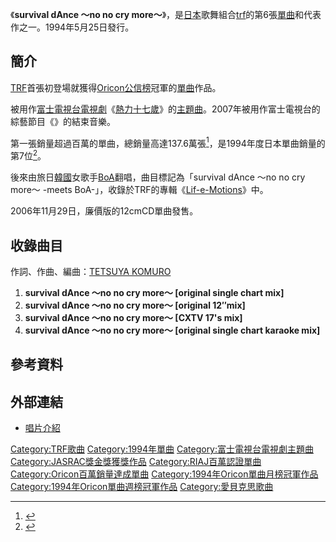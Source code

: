 {{lowercase}}
{{Infobox Single
| Name           = survival dAnce ～no no cry more～
| Cover=survival dAnce ～no no cry more～.jpg
| Artist         = [[TRF|trf]]
| Album          = [[BILLIONAIRE_～BOY_MEETS_GIRL～|BILLIONAIRE ～BOY MEETS GIRL～]]
| A-side         = 
| B-side         = 
| Released       = 1994年5月25日
| Format         = 8cmCD單曲<br />12cmCD單曲（2006年盤）
| Recorded       = 
| Genre          = [[J-POP|J-POP]]
| Length         = 
| Label          = [[avex_trax|avex trax]]
| Writer         = 
| Producer       = [[小室哲哉|Tetsuya Komuro]]
| Certification  = Million（[[日本唱片協會|日本唱片協會]]）
| Chart position = *週間最高排行第1位（[[Oricon公信榜|Oricon]]）
*1994年6月度排行第1位（[[Oricon公信榜|Oricon]]）
*1994年度年間排行第7位（[[Oricon公信榜|Oricon]]）
| Last single    = [[寒冷的夜…|寒冷的夜…]]<br />（1993年）
| This single    = '''survival dAnce ～no no cry more～'''<br />（1994年）
| Next single    = [[BOY_MEETS_GIRL|BOY MEETS GIRL]]<br />（1994年）
}}
《'''survival dAnce ～no no cry more～'''》，是[[日本|日本]]歌舞組合[[TRF|trf]]的第6張[[單曲|單曲]]和代表作之一。1994年5月25日發行。

==簡介==
[[TRF|TRF]]首張初登場就獲得[[Oricon公信榜|Oricon公信榜]]冠軍的[[單曲|單曲]]作品。

被用作[[富士電視台|富士電視台]][[日本電視台|電視劇]]《[[熱力十七歲|熱力十七歲]]》的[[主題曲|主題曲]]。2007年被用作富士電視台的綜藝節目《{{lang|ja|グラビアトークオーディション}}》的結束音樂。

第一張銷量超過百萬的單曲，總銷量高達137.6萬張<ref>{{Cite web |url=http://www.musictvprogram.com/corner-ranking-single.html |script-title=ja:歴代シングルランキング |access-date=2010-12-13 |archive-url=https://web.archive.org/web/20100827183309/http://www.musictvprogram.com/corner-ranking-single.html |archive-date=2010-08-27 |dead-url=yes }}</ref>，是1994年度日本單曲銷量的第7位<ref>{{Cite web |url=http://www.musictvprogram.com/corner-ranking-1994.html |script-title=ja:1994年間シングルランキング TOP100 |access-date=2010-12-13 |archive-url=https://web.archive.org/web/20110520131117/http://musictvprogram.com/corner-ranking-1994.html |archive-date=2011-05-20 |dead-url=yes }}</ref>。

後來由旅日[[韓國|韓國]]女歌手[[BoA|BoA]]翻唱，曲目標記為「survival dAnce ～no no cry more～ -meets BoA-」，收錄於TRF的專輯《[[Lif-e-Motions|Lif-e-Motions]]》中。

2006年11月29日，廉價版的12cmCD單曲發售。

==收錄曲目==
作詞、作曲、編曲：[[小室哲哉|TETSUYA KOMURO]]

#'''survival dAnce ～no no cry more～ [original single chart mix]'''
#'''survival dAnce ～no no cry more～ [original 12″mix]'''
#'''survival dAnce ～no no cry more～ [CXTV 17's mix]'''
#'''survival dAnce ～no no cry more～ [original single chart karaoke mix]'''

==參考資料==
{{reflist}}

==外部連結==
*[https://web.archive.org/web/20100216023607/http://trf.avexnet.or.jp/discography/avdd-20070.html 唱片介紹]

{{JASRAC獎金獎}}
{{Oricon單曲月榜冠軍 (1990年代前期)|1994年6月}}

[[Category:TRF歌曲|Category:TRF歌曲]]
[[Category:1994年單曲|Category:1994年單曲]]
[[Category:富士電視台電視劇主題曲|Category:富士電視台電視劇主題曲]]
[[Category:JASRAC獎金獎獲獎作品|Category:JASRAC獎金獎獲獎作品]]
[[Category:RIAJ百萬認證單曲|Category:RIAJ百萬認證單曲]]
[[Category:Oricon百萬銷量達成單曲|Category:Oricon百萬銷量達成單曲]]
[[Category:1994年Oricon單曲月榜冠軍作品|Category:1994年Oricon單曲月榜冠軍作品]]
[[Category:1994年Oricon單曲週榜冠軍作品|Category:1994年Oricon單曲週榜冠軍作品]]
[[Category:愛貝克思歌曲|Category:愛貝克思歌曲]]